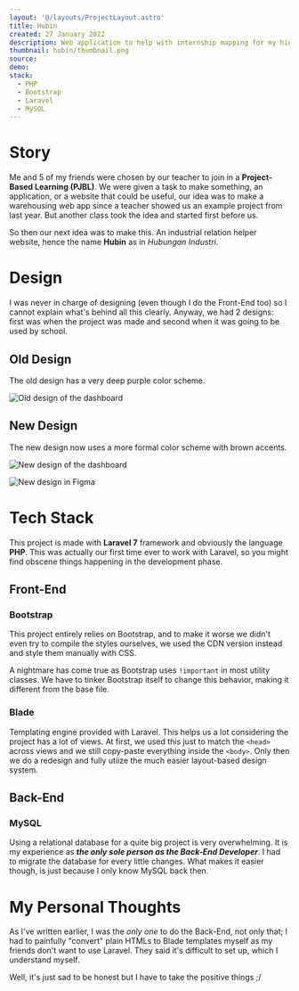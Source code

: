 ```yaml
---
layout: '@/layouts/ProjectLayout.astro'
title: Hubin
created: 27 January 2022
description: Web application to help with internship mapping for my high school
thumbnail: hubin/thumbnail.png
source:
demo:
stack:
  - PHP
  - Bootstrap
  - Laravel
  - MySQL
---
```


# Story

Me and 5 of my friends were chosen by our teacher to join in a **Project-Based
Learning (PJBL)**. We were given a task to make something, an application, or a
website that could be useful, our idea was to make a warehousing web app since
a teacher showed us an example project from last year. But another class took
the idea and started first before us.

So then our next idea was to make this. An industrial relation helper website,
hence the name **Hubin** as in *Hubungan Industri*.

# Design

I was never in charge of designing (even though I do the Front-End too) so I
cannot explain what's behind all this clearly. Anyway, we had 2 designs: first
was when the project was made and second when it was going to be used by school.

## Old Design

The old design has a very deep purple color scheme.

![Old design of the dashboard](/assets/project/hubin/design-old.png)

## New Design

The new design now uses a more formal color scheme with brown accents.

![New design of the dashboard](/assets/project/hubin/dashboard.png)

![New design in Figma](/assets/project/hubin/design.png)

# Tech Stack

This project is made with **Laravel 7** framework and obviously the language
**PHP**. This was actually our first time ever to work with Laravel, so you
might find obscene things happening in the development phase.

## Front-End

### Bootstrap

This project entirely relies on Bootstrap, and to make it worse we didn't even
try to compile the styles ourselves, we used the CDN version instead and style
them manually with CSS.

A nightmare has come true as Bootstrap uses `!important` in most utility
classes. We have to tinker Bootstrap itself to change this behavior, making it
different from the base file.

### Blade

Templating engine provided with Laravel. This helps us a lot considering the
project has a lot of views. At first, we used this just to match the `<head>`
across views and we still copy-paste everything inside the `<body>`. Only then
we do a redesign and fully utiize the much easier layout-based design system.

## Back-End

### MySQL

Using a relational database for a quite big project is very overwhelming. It is
my experience as ***the only sole person as the Back-End Developer***. I had to
migrate the database for every little changes. What makes it easier though, is
just because I only know MySQL back then.

# My Personal Thoughts

As I've written earlier, I was the *only one* to do the Back-End, not only that;
I had to painfully "convert" plain HTMLs to Blade templates myself as my friends
don't want to use Laravel. They said it's difficult to set up, which I
understand myself.

Well, it's just sad to be honest but I have to take the positive things ;/
